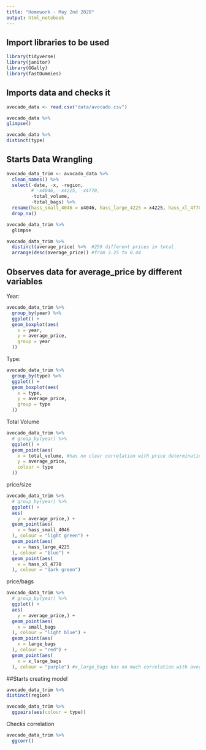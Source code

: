 ```yaml
---
title: "Homework - May 2nd 2020"
output: html_notebook
---
```

## Import libraries to be used
```r
library(tidyverse)
library(janitor)
library(GGally)
library(fastDummies)


```

## Imports data and checks it

```r
avocado_data <- read.csv("data/avocado.csv") 

avocado_data %>% 
glimpse()

avocado_data %>% 
distinct(type)

```

## Starts Data Wrangling

```r
avocado_data_trim <- avocado_data %>% 
  clean_names() %>% 
  select(-date, -x, -region, 
         # -x4046, -x4225, -x4770, 
         -total_volume,
         -total_bags) %>% 
  rename(hass_small_4046 = x4046, hass_large_4225 = x4225, hass_xl_4770 = x4770) %>% 
  drop_na()

avocado_data_trim %>% 
  glimpse

avocado_data_trim %>% 
  distinct(average_price) %>%  #259 different prices in total 
  arrange(desc(average_price)) #from 3.25 to 0.44
```
## Observes data for average_price by different variables

Year:
```r
avocado_data_trim %>% 
  group_by(year) %>% 
  ggplot() +
  geom_boxplot(aes(
    x = year,
    y = average_price,
    group = year
  ))
```

Type:

```r
avocado_data_trim %>% 
  group_by(type) %>% 
  ggplot() +
  geom_boxplot(aes(
    x = type,
    y = average_price,
    group = type
  ))
```

Total Volume

```r
avocado_data_trim %>% 
  # group_by(year) %>% 
  ggplot() +
  geom_point(aes(
    x = total_volume, #has no clear correlation with price determination
    y = average_price,
    colour = type
  ))
```

price/size
```r
avocado_data_trim %>% 
  # group_by(year) %>% 
  ggplot() +
  aes(
    y = average_price,) +
  geom_point(aes(
    x = hass_small_4046
  ), colour = "light green") +
  geom_point(aes(
    x = hass_large_4225
  ), colour = "blue") +
  geom_point(aes(
    x = hass_xl_4770
  ), colour = "dark green") 
```

price/bags

```r
avocado_data_trim %>% 
  # group_by(year) %>% 
  ggplot() +
  aes(
    y = average_price,) +
  geom_point(aes(
    x = small_bags
  ), colour = "light blue") +
  geom_point(aes(
    x = large_bags
  ), colour = "red") +
  geom_point(aes(
    x = x_large_bags
  ), colour = "purple") #x_large_bags has no much correlation with average_price
```



##Starts creating model

```r
avocado_data_trim %>% 
distinct(region)

avocado_data_trim %>% 
  ggpairs(aes(colour = type))
```
Checks correlation
```r
avocado_data_trim %>% 
  ggcorr()
```

